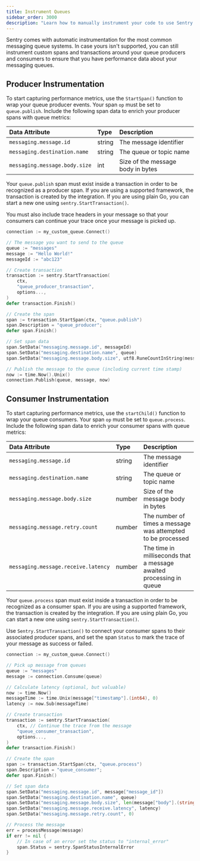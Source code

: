 ```yaml
---
title: Instrument Queues
sidebar_order: 3000
description: "Learn how to manually instrument your code to use Sentry's Queues module. "
---
```

Sentry comes with automatic instrumentation for the most common messaging queue systems. In case yours isn't supported, you can still instrument custom spans and transactions around your queue producers and consumers to ensure that you have performance data about your messaging queues.

## Producer Instrumentation

To start capturing performance metrics, use the `StartSpan()` function to wrap your queue producer events. Your span `op` must be set to `queue.publish`. Include the following span data to enrich your producer spans with queue metrics:

| Data Attribute | Type | Description |
|:--|:--|:--|
| `messaging.message.id ` | string | The message identifier |
| `messaging.destination.name` | string | The queue or topic name |
| `messaging.message.body.size` | int | Size of the message body in bytes |

Your `queue.publish` span must exist inside a transaction in order to be recognized as a producer span. If you are using a supported framework, the transaction is created by the integration. If you are using plain Go, you can start a new one using `sentry.StartTransaction()`.

You must also include trace headers in your message so that your consumers can continue your trace once your message is picked up.


```go
connection := my_custom_queue.Connect()

// The message you want to send to the queue
queue := "messages"
message := "Hello World!"
messageId := "abc123"

// Create transaction
transaction := sentry.StartTransaction(
    ctx,
    "queue_producer_transaction",
    options...,
)
defer transaction.Finish()

// Create the span
span := transaction.StartSpan(ctx, "queue.publish")
span.Description = "queue_producer";
defer span.Finish()

// Set span data
span.SetData("messaging.message.id", messageId)
span.SetData("messaging.destination.name", queue)
span.SetData("messaging.message.body.size", utf8.RuneCountInString(message))

// Publish the message to the queue (including current time stamp)
now := time.Now().Unix()
connection.Publish(queue, message, now)
```


## Consumer Instrumentation

To start capturing performance metrics, use the `startChild()` function to wrap your queue consumers. Your span `op` must be set to `queue.process`. Include the following span data to enrich your consumer spans with queue metrics:

| Data Attribute | Type | Description |
|:--|:--|:--|
| `messaging.message.id ` | string | The message identifier |
| `messaging.destination.name` | string | The queue or topic name |
| `messaging.message.body.size` | number | Size of the message body in bytes |
| `messaging.message.retry.count ` | number | The number of times a message was attempted to be processed |
| `messaging.message.receive.latency ` | number | The time in milliseconds that a message awaited processing in queue |

Your `queue.process` span must exist inside a transaction in order to be recognized as a consumer span. If you are using a supported framework, the transaction is created by the integration. If you are using plain Go, you can start a new one using `sentry.StartTransaction()`.

Use `Sentry.StartTransaction()` to connect your consumer spans to their associated producer spans, and set the span `Status` to mark the trace of your message as success or failed.


```go
connection := my_custom_queue.Connect()

// Pick up message from queues
queue := "messages"
message := connection.Consume(queue)

// Calculate latency (optional, but valuable)
now := time.Now()
messageTime := time.Unix(message["timestamp"].(int64), 0)
latency := now.Sub(messageTime)

// Create transaction
transaction := sentry.StartTransaction(
    ctx, // Continue the trace from the message
    "queue_consumer_transaction",
    options...,
)
defer transaction.Finish()

// Create the span
span := transaction.StartSpan(ctx, "queue.process")
span.Description = "queue_consumer";
defer span.Finish()

// Set span data
span.SetData("messaging.message.id", message["message_id"])
span.SetData("messaging.destination.name", queue)
span.SetData("messaging.message.body.size", len(message["body"].(string)))
span.SetData("messaging.message.receive.latency", latency)
span.SetData("messaging.message.retry.count", 0)

// Process the message
err = processMessage(message)
if err != nil {
    // In case of an error set the status to "internal_error"
    span.Status = sentry.SpanStatusInternalError
}
```

